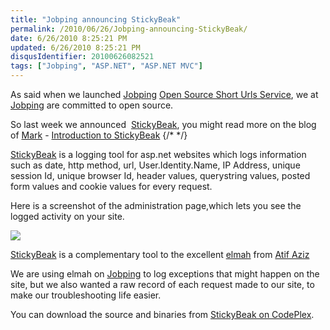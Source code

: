 ```yaml
---
title: "Jobping announcing StickyBeak"
permalink: /2010/06/26/Jobping-announcing-StickyBeak/
date: 6/26/2010 8:25:21 PM
updated: 6/26/2010 8:25:21 PM
disqusIdentifier: 20100626082521
tags: ["Jobping", "ASP.NET", "ASP.NET MVC"]
---
```

As said when we launched [Jobping](http://www.jobping.com) [Open Source Short Urls Service](http://blog.jobping.com/2010/05/jobping-open-source-short-urls-service.html), we at [Jobping](http://www.jobping.com) are committed to open source.

So last week we announced  [StickyBeak](http://stickybeak.codeplex.com/), you might read more on the blog of [Mark](http://markkemper1.blogspot.com/) - [Introduction to StickyBeak](http://markkemper1.blogspot.com/2010/06/introduction-to-stickybeak.html)
{/* <!-- more --> */}

[StickyBeak](http://stickybeak.codeplex.com/) is a logging tool for asp.net websites which logs information such as date, http method, url, User.Identity.Name, IP Address, unique session Id, unique browser Id, header values, querystring values, posted form values and cookie values for every request.

Here is a screenshot of the administration page,which lets you see the logged activity on your site.

![](http://farm5.static.flickr.com/4096/4734666739_ecdf9215bc_o.png)

[StickyBeak](http://stickybeak.codeplex.com/) is a complementary tool to the excellent [elmah](http://code.google.com/p/elmah/) from [Atif Aziz](http://www.raboof.com/)

We are using elmah on [Jobping](http://www.jobping.com) to log exceptions that might happen on the site, but we also wanted a raw record of each request made to our site, to make our troubleshooting life easier.

You can download the source and binaries from [StickyBeak on CodePlex](http://stickybeak.codeplex.com/).
